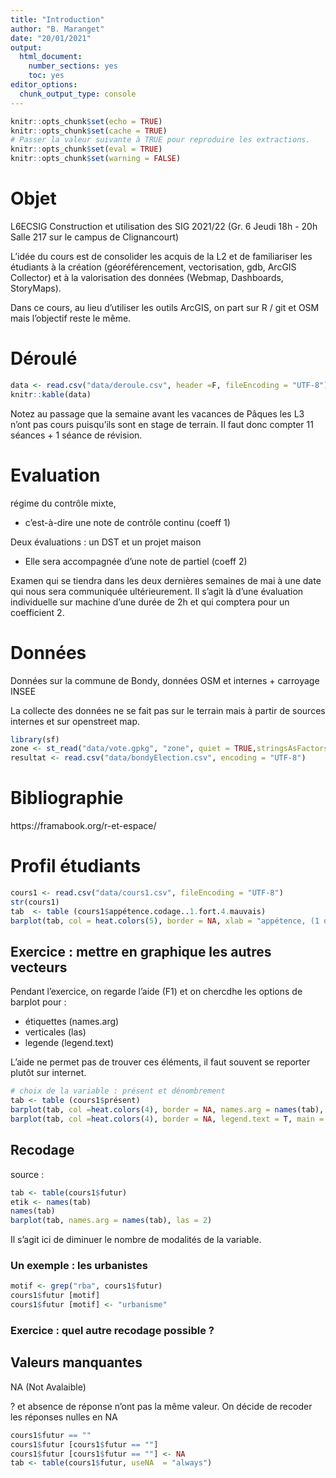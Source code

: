 ```yaml
---
title: "Introduction"
author: "B. Maranget"
date: "20/01/2021"
output: 
  html_document: 
    number_sections: yes
    toc: yes
editor_options: 
  chunk_output_type: console
---
```



```r
knitr::opts_chunk$set(echo = TRUE)
knitr::opts_chunk$set(cache = TRUE)
# Passer la valeur suivante à TRUE pour reproduire les extractions.
knitr::opts_chunk$set(eval = TRUE)
knitr::opts_chunk$set(warning = FALSE)
```

# Objet

L6ECSIG Construction et utilisation des SIG 2021/22
 (Gr. 6 Jeudi 18h - 20h Salle 217 sur le campus de Clignancourt)
 
  L'idée du cours est de consolider les acquis de la L2 et de familiariser les étudiants à la création (géoréférencement, vectorisation, gdb, ArcGIS Collector) et à la valorisation des données (Webmap, Dashboards, StoryMaps).

Dans ce cours, au lieu d'utiliser les outils ArcGIS, on part sur R / git et OSM mais l'objectif reste le même.

# Déroulé

```r
data <- read.csv("data/deroule.csv", header =F, fileEncoding = "UTF-8")
knitr::kable(data)
```

Notez au passage que la semaine avant les vacances de Pâques les L3 n'ont pas cours puisqu'ils sont en stage de terrain. Il faut donc compter 11 séances + 1 séance de révision.


# Evaluation

régime du contrôle mixte, 

- c'est-à-dire une note de contrôle continu (coeff 1)

Deux évaluations : un DST et un projet maison 

- Elle sera accompagnée d'une note de partiel (coeff 2)

Examen qui se tiendra dans les deux dernières semaines de mai à une date qui nous sera communiquée ultérieurement. Il s'agit là d'une évaluation individuelle sur machine d'une durée de 2h et qui comptera pour un coefficient 2.


# Données

Données sur la commune de Bondy, données OSM et internes + carroyage INSEE

La collecte des données ne se fait pas sur le terrain mais à partir de sources internes et sur openstreet map.



```r
library(sf)
zone <- st_read("data/vote.gpkg", "zone", quiet = TRUE,stringsAsFactors = F)
resultat <- read.csv("data/bondyElection.csv", encoding = "UTF-8")
```

# Bibliographie

https://framabook.org/r-et-espace/


# Profil étudiants

```r
cours1 <- read.csv("data/cours1.csv", fileEncoding = "UTF-8")
str(cours1)
tab  <- table (cours1$appétence.codage..1.fort.4.mauvais)
barplot(tab, col = heat.colors(5), border = NA, xlab = "appétence, (1 oui - 4 non)")
```


## Exercice : mettre en graphique les autres vecteurs

Pendant l'exercice, on regarde l'aide (F1) et on chercdhe les options de barplot pour :

- étiquettes (names.arg) 
- verticales (las)
- legende (legend.text)

L'aide ne permet pas de trouver ces éléments, il faut souvent se reporter plutôt sur internet.

```r
# choix de la variable : présent et dénombrement
tab <- table (cours1$présent)
barplot(tab, col =heat.colors(4), border = NA, names.arg = names(tab), las = 2, main = "Présent des étudiants")
barplot(tab, col =heat.colors(4), border = NA, legend.text = T, main = "Présent des étudiants")
```



## Recodage

source : 





```r
tab <- table(cours1$futur)
etik <- names(tab)
names(tab)
barplot(tab, names.arg = names(tab), las = 2)
```

Il s'agit ici de diminuer le nombre de modalités de la variable.

### Un exemple : les urbanistes


```r
motif <- grep("rba", cours1$futur)
cours1$futur [motif]
cours1$futur [motif] <- "urbanisme"
```



### Exercice : quel autre recodage possible ?

## Valeurs manquantes

NA (Not Avalaible)

? et absence de réponse n'ont pas la même valeur.
On décide de recoder les réponses nulles en NA


```r
cours1$futur == ""
cours1$futur [cours1$futur == ""]
cours1$futur [cours1$futur == ""] <- NA
tab <- table(cours1$futur, useNA  = "always")
``` 

